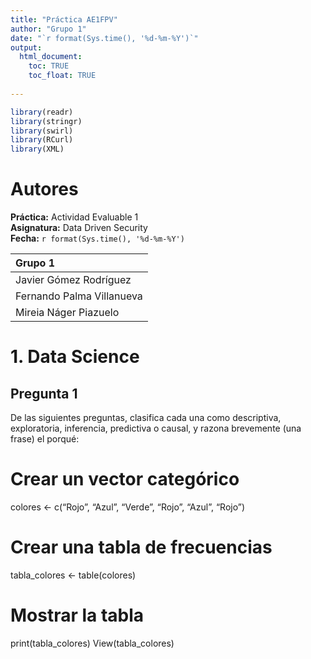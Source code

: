 ```yaml
---
title: "Práctica AE1FPV"
author: "Grupo 1"
date: "`r format(Sys.time(), '%d-%m-%Y')`"
output: 
  html_document:
    toc: TRUE
    toc_float: TRUE
    
---
```


```r
library(readr)
library(stringr)
library(swirl)
library(RCurl)
library(XML)

```

# Autores

**Práctica:** Actividad Evaluable 1  
**Asignatura:** Data Driven Security  
**Fecha:** `r format(Sys.time(), '%d-%m-%Y')`  


|Grupo 1 |  
|:--------|  
|Javier Gómez Rodríguez|  
|Fernando Palma Villanueva|  
|Mireia Náger Piazuelo| 



# 1. Data Science

## Pregunta 1

De las siguientes preguntas, clasifica cada una como descriptiva, exploratoria, inferencia, predictiva o causal, y razona brevemente (una frase) el porqué:


# Crear un vector categórico
colores <- c("Rojo", "Azul", "Verde", "Rojo", "Azul", "Rojo")

# Crear una tabla de frecuencias
tabla_colores <- table(colores)

# Mostrar la tabla
print(tabla_colores)
View(tabla_colores)

